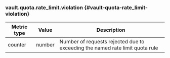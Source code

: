 ### vault.quota.rate_limit.violation {#vault-quota-rate_limit-violation}

Metric type | Value   | Description
----------- | ------- | -----------
counter     | number  | Number of requests rejected due to exceeding the named rate limit quota rule
